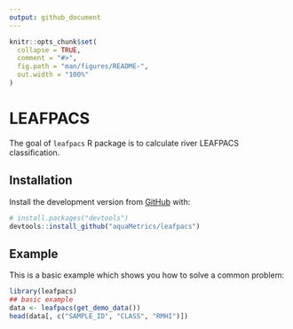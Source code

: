 ```yaml
---
output: github_document
---
```


<!-- README.md is generated from README.Rmd. Please edit that file -->

```r
knitr::opts_chunk$set(
  collapse = TRUE,
  comment = "#>",
  fig.path = "man/figures/README-",
  out.width = "100%"
)
```

# LEAFPACS

<!-- badges: start -->
<!-- badges: end -->

The goal of `leafpacs` R package is to calculate river LEAFPACS classification. 

## Installation

Install the development version from [GitHub](https://github.com/) with:

``` r
# install.packages("devtools")
devtools::install_github("aquaMetrics/leafpacs")
```
## Example

This is a basic example which shows you how to solve a common problem:

```r
library(leafpacs)
## basic example
data <- leafpacs(get_demo_data())
head(data[, c("SAMPLE_ID", "CLASS", "RMHI")])
```


